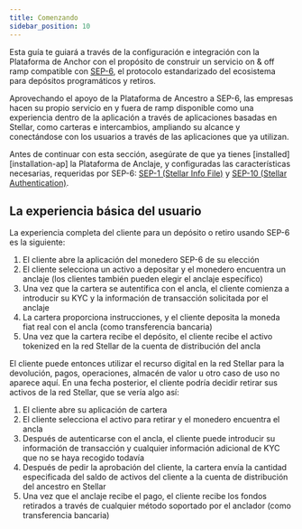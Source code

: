 ```yaml
---
title: Comenzando
sidebar_position: 10
---
```


Esta guía te guiará a través de la configuración e integración con la Plataforma de Anchor con el propósito de construir un servicio on & off ramp compatible con [SEP-6][sep-6], el protocolo estandarizado del ecosistema para depósitos programáticos y retiros.

Aprovechando el apoyo de la Plataforma de Ancestro a SEP-6, las empresas hacen su propio servicio en y fuera de ramp disponible como una experiencia dentro de la aplicación a través de aplicaciones basadas en Stellar, como carteras e intercambios, ampliando su alcance y conectándose con los usuarios a través de las aplicaciones que ya utilizan.

Antes de continuar con esta sección, asegúrate de que ya tienes [installed][installation-ap] la Plataforma de Anclaje, y configuradas las características necesarias, requeridas por SEP-6: [SEP-1 (Stellar Info File)][sep1-ap] y [SEP-10 (Stellar Authentication)][sep10-ap].

## La experiencia básica del usuario

La experiencia completa del cliente para un depósito o retiro usando SEP-6 es la siguiente:

1. El cliente abre la aplicación del monedero SEP-6 de su elección
2. El cliente selecciona un activo a depositar y el monedero encuentra un anclaje (los clientes también pueden elegir el anclaje específico)
3. Una vez que la cartera se autentifica con el ancla, el cliente comienza a introducir su KYC y la información de transacción solicitada por el anclaje
4. La cartera proporciona instrucciones, y el cliente deposita la moneda fiat real con el ancla (como transferencia bancaria)
5. Una vez que la cartera recibe el depósito, el cliente recibe el activo tokenized en la red Stellar de la cuenta de distribución del ancla

El cliente puede entonces utilizar el recurso digital en la red Stellar para la devolución, pagos, operaciones, almacén de valor u otro caso de uso no aparece aquí. En una fecha posterior, el cliente podría decidir retirar sus activos de la red Stellar, que se vería algo así:

1. El cliente abre su aplicación de cartera
2. El cliente selecciona el activo para retirar y el monedero encuentra el ancla
3. Después de autenticarse con el ancla, el cliente puede introducir su información de transacción y cualquier información adicional de KYC que no se haya recogido todavía
4. Después de pedir la aprobación del cliente, la cartera envía la cantidad especificada del saldo de activos del cliente a la cuenta de distribución del ancestro en Stellar
5. Una vez que el anclaje recibe el pago, el cliente recibe los fondos retirados a través de cualquier método soportado por el anclador (como transferencia bancaria)

[sep-6]: https://github.com/stellar/stellar-protocol/blob/master/ecosystem/sep-0006.md
[instalación-ap]: ../../admin-guide/getting-started.mdx
[sep1-ap]: ../sep1/README.mdx
[sep10-ap]: ../sep10/README.mdx

